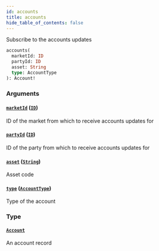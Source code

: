 ```yaml
---
id: accounts
title: accounts
hide_table_of_contents: false
---
```



Subscribe to the accounts updates

```graphql
accounts(
  marketId: ID
  partyId: ID
  asset: String
  type: AccountType
): Account!
```


### Arguments

#### [`marketId`](#) ([`ID`](/docs/testnet/graphql/scalars/id))

ID of the market from which to receive accounts updates for


#### [`partyId`](#) ([`ID`](/docs/testnet/graphql/scalars/id))

ID of the party from which to receive accounts updates for


#### [`asset`](#) ([`String`](/docs/testnet/graphql/scalars/string))

Asset code


#### [`type`](#) ([`AccountType`](/docs/testnet/graphql/enums/account-type))

Type of the account


### Type

#### [`Account`](/docs/testnet/graphql/objects/account)

An account record




